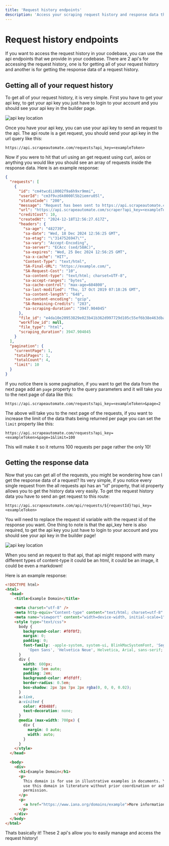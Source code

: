 ```yaml
---
title: 'Request history endpoints'
description: 'Access your scraping request history and response data through API endpoints'
---
```


# Request history endpoints

If you want to access the request history in your codebase, you can use the api endpoints that we provide in your codebase. There are 2 api's for accessing the request history, one is for getting all of your request history and another is for getting the response data of a request history.

## Getting all of your request history

To get all of your request history, it is very simple. First you have to get your api key, to get your api key you just have to login to your account and you should see your api key in the builder page.

![api key location](../images/api-key.png)

Once you have your api key, you can use your api key to send an request to the api. The api route is a get request, you should send your api key in the url query like this:

```
https://api.scrapeautomate.com/requests?api_key=<exampleToken>
```

Now if you were to hit that url using an get request using curl, axios or anything you would like you should see an array of requests inside the response data. Here is an example response:

```json
{
  "requests": [
    {
      "id": "cm4twcdii0002f9a6h9xr9mmi",
      "userId": "cm3f9vz6k0000l5b2iemru05l",
      "statusCode": "200",
      "message": "Request has been sent to https://api.scrapeautomate.com/scraper?api_key=<exampleToken>&render=true&url=https:%2F%2Fexample.com%2F&url=https://example.com/",
      "url": "https://api.scrapeautomate.com/scraper?api_key=<exampleToken>&render=true&url=https:%2F%2Fexample.com%2F&url=https://example.com/",
      "creditCost": 10,
      "createdAt": "2024-12-18T12:56:27.617Z",
      "headers": {
        "sa-age": "482739",
        "sa-date": "Wed, 18 Dec 2024 12:56:25 GMT",
        "sa-etag": "\"3147526947\"",
        "sa-vary": "Accept-Encoding",
        "sa-server": "ECAcc (sed/58AC)",
        "sa-expires": "Wed, 25 Dec 2024 12:56:25 GMT",
        "sa-x-cache": "HIT",
        "Content-Type": "text/html",
        "SA-Final-URL": "https://example.com/",
        "SA-Request-Cost": "10",
        "sa-content-type": "text/html; charset=UTF-8",
        "sa-accept-ranges": "bytes",
        "sa-cache-control": "max-age=604800",
        "sa-last-modified": "Thu, 17 Oct 2019 07:18:26 GMT",
        "sa-content-length": "648",
        "sa-content-encoding": "gzip",
        "SA-Remaining-Credits": "283",
        "sa-scraping-duration": "3947.904045"
      },
      "file_id": "e4da10e20953829e023b41b362d997729d105c55ef6b38e463dba97df64ad040_cm4twcdii0002f9a6h9xr9mmi",
      "workflow_id": null,
      "file_type": "html",
      "scraping_duration": 3947.904045
    }
  ],
  "pagination": {
    "currentPage": 1,
    "totalPages": 1,
    "totalCount": 4,
    "limit": 10
  }
}
```

If you notice there is some pagination, if you want to get the data from the next page add an `page` property to the query parameters and it will take you to the next page of data like this:

```
https://api.scrapeautomate.com/requests?api_key=<exampleToken>&page=2
```

The above will take you to the next page of the requests, if you want to increase the limit of the data thats being returned per page you can set the `limit` property like this:

```
https://api.scrapeautomate.com/requests?api_key=<exampleToken>&page=1&limit=100
```

This will make it so it returns 100 requests per page rather the only 10!

## Getting the response data

Now that you can get all of the requests, you might be wondering how can I get the response data of a request? Its very simple, if you notice every single request from the all requests api has an "id" property, that id property allows you to get the history data very easily. To get the request history data you have to send an get request to this route:

```
https://api.scrapeautomate.com/api/requests/${requestId}?api_key=<exampleToken>
```

You will need to replace the request id variable with the request id of the response you want. One thing to note is that the api_key here is also required, to get the api key you just have to login to your account and you should see your api key in the builder page!

![api key location](../images/api-key.png)

When you send an request to that api, that api might respond with many different types of content-type it could be an html, it could be an image, it could be even a markdown!

Here is an example response:

```html
<!DOCTYPE html>
<html>
  <head>
    <title>Example Domain</title>

    <meta charset="utf-8" />
    <meta http-equiv="Content-type" content="text/html; charset=utf-8" />
    <meta name="viewport" content="width=device-width, initial-scale=1" />
    <style type="text/css">
      body {
        background-color: #f0f0f2;
        margin: 0;
        padding: 0;
        font-family: -apple-system, system-ui, BlinkMacSystemFont, 'Segoe UI',
          'Open Sans', 'Helvetica Neue', Helvetica, Arial, sans-serif;
      }
      div {
        width: 600px;
        margin: 5em auto;
        padding: 2em;
        background-color: #fdfdff;
        border-radius: 0.5em;
        box-shadow: 2px 3px 7px 2px rgba(0, 0, 0, 0.02);
      }
      a:link,
      a:visited {
        color: #38488f;
        text-decoration: none;
      }
      @media (max-width: 700px) {
        div {
          margin: 0 auto;
          width: auto;
        }
      }
    </style>
  </head>

  <body>
    <div>
      <h1>Example Domain</h1>
      <p>
        This domain is for use in illustrative examples in documents. You may
        use this domain in literature without prior coordination or asking for
        permission.
      </p>
      <p>
        <a href="https://www.iana.org/domains/example">More information...</a>
      </p>
    </div>
  </body>
</html>
```

Thats basically it! These 2 api's allow you to easily manage and access the request history!
